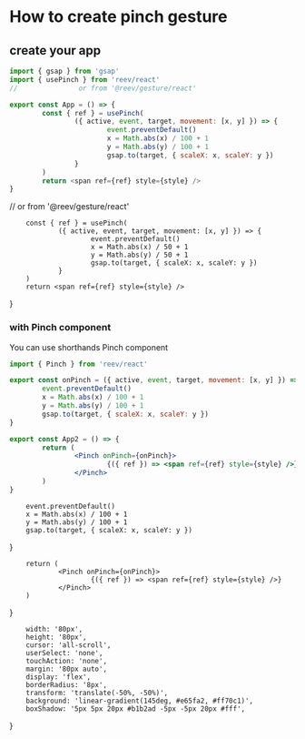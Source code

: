 # How to create pinch gesture

## create your app

```js
import { gsap } from 'gsap'
import { usePinch } from 'reev/react'
//               or from '@reev/gesture/react'

export const App = () => {
        const { ref } = usePinch(
                ({ active, event, target, movement: [x, y] }) => {
                        event.preventDefault()
                        x = Math.abs(x) / 100 + 1
                        y = Math.abs(y) / 100 + 1
                        gsap.to(target, { scaleX: x, scaleY: y })
                }
        )
        return <span ref={ref} style={style} />
}
```

//               or from '@reev/gesture/react'

        const { ref } = usePinch(
                ({ active, event, target, movement: [x, y] }) => {
                        event.preventDefault()
                        x = Math.abs(x) / 50 + 1
                        y = Math.abs(y) / 50 + 1
                        gsap.to(target, { scaleX: x, scaleY: y })
                }
        )
        return <span ref={ref} style={style} />
}

<App />

### with Pinch component

You can use shorthands Pinch component

```jsx
import { Pinch } from 'reev/react'

export const onPinch = ({ active, event, target, movement: [x, y] }) => {
        event.preventDefault()
        x = Math.abs(x) / 100 + 1
        y = Math.abs(y) / 100 + 1
        gsap.to(target, { scaleX: x, scaleY: y })
}

export const App2 = () => {
        return (
                <Pinch onPinch={onPinch}>
                        {({ ref }) => <span ref={ref} style={style} />}
                </Pinch>
        )
}
```


        event.preventDefault()
        x = Math.abs(x) / 100 + 1
        y = Math.abs(y) / 100 + 1
        gsap.to(target, { scaleX: x, scaleY: y })
}

        return (
                <Pinch onPinch={onPinch}>
                        {({ ref }) => <span ref={ref} style={style} />}
                </Pinch>
        )
}

<App2 />

        width: '80px',
        height: '80px',
        cursor: 'all-scroll',
        userSelect: 'none',
        touchAction: 'none',
        margin: '80px auto',
        display: 'flex',
        borderRadius: '8px',
        transform: 'translate(-50%, -50%)',
        background: 'linear-gradient(145deg, #e65fa2, #ff70c1)',
        boxShadow: '5px 5px 20px #b1b2ad -5px -5px 20px #fff',
}
